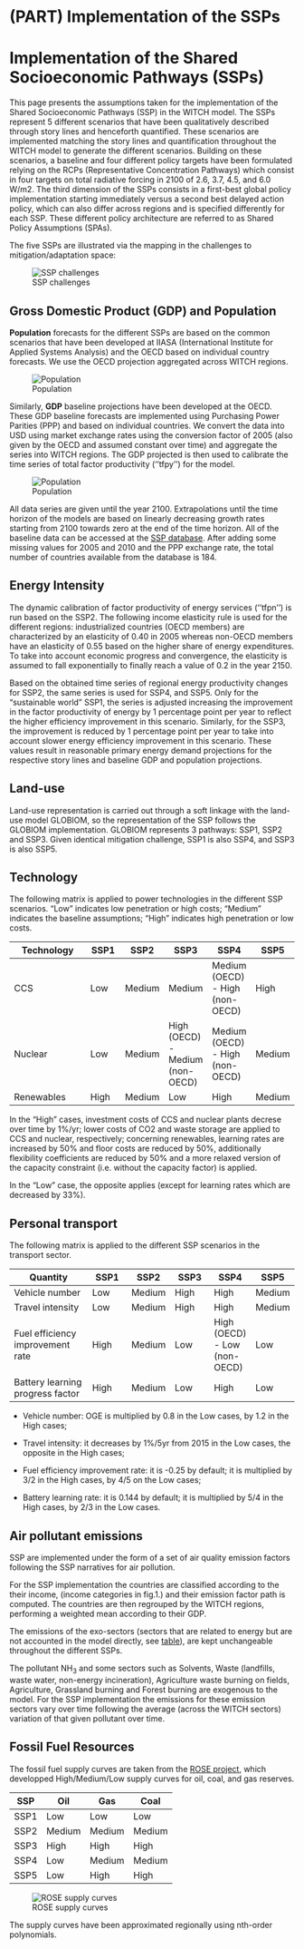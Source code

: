 # (PART) Implementation of the SSPs {-} 

#  Implementation of the Shared Socioeconomic Pathways (SSPs)

This page presents the assumptions taken for the implementation of the Shared Socioeconomic Pathways (SSP) in the WITCH model.
The SSPs represent 5 different scenarios that have been qualitatively described through story lines and henceforth quantified. These scenarios are implemented matching the story lines and quantification throughout the WITCH model to generate the different scenarios.
Building on these scenarios, a baseline and four different policy targets have been formulated relying on the RCPs (Representative Concentration Pathways) which consist in four targets on total radiative forcing in 2100 of 2.6, 3.7, 4.5, and 6.0 W/m2.
The third dimension of the SSPs consists in a first-best global policy implementation starting immediately versus a second best delayed action policy, which can also differ across regions and is specified differently for each SSP.
These different policy architecture are referred to as Shared Policy Assumptions (SPAs).

The five SSPs are illustrated via the mapping in the challenges to mitigation/adaptation space:

![SSP challenges](images/ssp_matrix.png)

## Gross Domestic Product (GDP) and Population

**Population** forecasts for the different SSPs are based on the common scenarios that have been developed at IIASA (International Institute for Applied Systems Analysis) and the OECD based on individual country forecasts. We use the OECD projection aggregated across WITCH regions.

![Population](images/population_all.png)


Similarly, **GDP** baseline projections have been developed at the OECD. These GDP baseline forecasts are implemented using Purchasing Power Parities (PPP) and based on individual countries. We convert the data into USD using market exchange rates using the conversion factor of 2005 (also given by the OECD and assumed constant over time) and aggregate the series into WITCH regions. The GDP projected is then used to calibrate the time series of total factor productivity (''tfpy'') for the model.

![Population](images/gdp_global_all.png)

All data series are given until the year 2100. Extrapolations until the time horizon of the models are based on linearly decreasing growth rates starting from 2100 towards zero at the end of the time horizon.
All of the baseline data can be accessed at the [SSP database](https///secure.iiasa.ac.at/web-apps/ene/SspDb). After adding some missing values for 2005 and 2010 and the PPP exchange rate, the total number of countries available from the database is 184.

## Energy Intensity

The dynamic calibration of factor productivity of energy services (''tfpn'') is run based on the SSP2. The following income elasticity rule is used for the different regions: industrialized countries (OECD members) are characterized by an elasticity of 0.40 in 2005 whereas non-OECD members have an elasticity of 0.55 based on the higher share of energy expenditures. To take into account economic progress and convergence, the elasticity is assumed to fall exponentially to finally reach a value of 0.2 in the year 2150.

Based on the obtained time series of regional energy productivity changes for SSP2, the same series is used for SSP4, and SSP5. Only for the "sustainable world" SSP1, the series is adjusted increasing the improvement in the factor productivity of energy by 1 percentage point per year to reflect the higher efficiency improvement in this scenario. Similarly, for the SSP3, the improvement is reduced by 1 percentage point per year to take into account slower energy efficiency improvement in this scenario. These values result in reasonable primary energy demand projections for the respective story lines and baseline GDP and population projections.


## Land-use

Land-use representation is carried out through a soft linkage with the land-use model GLOBIOM, so 
the representation of the SSP follows the GLOBIOM implementation.
GLOBIOM represents 3 pathways: SSP1, SSP2 and SSP3. Given identical mitigation challenge, 
SSP1 is also SSP4, and SSP3 is also SSP5.  

## Technology

The following matrix is applied to power technologies in the different SSP scenarios. "Low" indicates low penetration or high costs; "Medium" indicates the baseline assumptions; "High" indicates high penetration or low costs.

 | Technology | SSP1 | SSP2   | SSP3                            | SSP4                            | SSP5   | 
 | ---------- | ---- | ----   | ----                            | ----                            | ----   | 
 | CCS        | Low  | Medium | Medium                          | Medium (OECD) - High (non-OECD) | High   | 
 | Nuclear    | Low  | Medium | High (OECD) - Medium (non-OECD) | Medium (OECD) - High (non-OECD) | Medium | 
 | Renewables | High | Medium | Low                             | High                            | Medium | 

In the "High" cases, investment costs of CCS and nuclear plants decrese over time by 1%/yr; lower costs of CO2 and waste storage are applied to CCS and nuclear, respectively; concerning renewables, learning rates are increased by 50% and floor costs are reduced by 50%, additionally flexibility coefficients are reduced by 50% and a more relaxed version of the capacity constraint (i.e. without the capacity factor) is applied.

In the "Low" case, the opposite applies (except for learning rates which are decreased by 33%).

## Personal transport

The following matrix is applied to the different SSP scenarios in the transport sector.

 | Quantity                         | SSP1 | SSP2   | SSP3 | SSP4                         | SSP5   | 
 | --------                         | ---- | ----   | ---- | ----                         | ----   | 
 | Vehicle number                   | Low  | Medium | High | High                         | Medium | 
 | Travel intensity                 | Low  | Medium | High | High                         | Medium | 
 | Fuel efficiency improvement rate | High | Medium | Low  | High (OECD) - Low (non-OECD) | Low    | 
 | Battery learning progress factor | High | Medium | Low  | High                         | Low    | 


*  Vehicle number: OGE is multiplied by 0.8 in the Low cases, by 1.2 in the High cases;

*  Travel intensity: it decreases by 1%/5yr from 2015 in the Low cases, the opposite in the High cases;

*  Fuel efficiency improvement rate: it is -0.25 by default; it is multiplied by 3/2 in the High cases, by 4/5 on the Low cases;

*  Battery learning rate: it is 0.144 by default; it is multiplied by 5/4 in the High cases, by 2/3 in the Low cases.

## Air pollutant emissions

SSP are implemented under the form of a set of air quality emission factors following the SSP narratives for air pollution.

For the SSP implementation the countries are classified according to the their income, (income categories in fig.1.) and their emission factor path is computed. The countries are then regrouped by the WITCH regions, performing a weighted mean according to their GDP.

The emissions of the exo-sectors (sectors that are related to energy but are not accounted in the model directly, see [table](mod_air_quality)), are kept unchangeable throughout the different SSPs.

The pollutant NH$_3$ and some sectors such as Solvents, Waste (landfills, waste water, non-energy incineration), Agriculture waste burning on fields, Agriculture, Grassland burning and Forest burning are exogenous to the model. For the SSP implementation the emissions for these emission sectors vary over time following the average (across the WITCH sectors) variation of that given pollutant over time.

## Fossil Fuel Resources

The fossil fuel supply curves are taken from the [ROSE project](http://www.rose-project.org/), which developped High/Medium/Low supply curves for oil, coal, and gas reserves.

 | SSP  | Oil    | Gas    | Coal   | 
 | ---  | ---    | ---    | ----   | 
 | SSP1 | Low    | Low    | Low    | 
 | SSP2 | Medium | Medium | Medium | 
 | SSP3 | High   | High   | High   | 
 | SSP4 | Low    | Medium | Medium | 
 | SSP5 | Low    | High   | High   | 

![ROSE supply curves](images/rose_curves.png)

The supply curves have been approximated regionally using nth-order polynomials.

